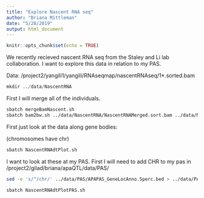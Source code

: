 ```yaml
---
title: "Explore Nascent RNA seq"
author: "Briana Mittleman"
date: "5/28/2019"
output: html_document
---
```


```r
knitr::opts_chunk$set(echo = TRUE)
```

We recently recieved nascent RNA seq from the Staley and Li lab collaboration. I want to explore this data in relation to my PAS.  

Data: /project2/yangili1/yangili/RNAseqmap/nascentRNAseq/1*.sorted.bam

```r
mkdir ../data/NascentRNA
```


First I will merge all of the individuals. 

```bash
sbatch mergeBamNascent.sh
sbatch bam2bw.sh ../data/NascentRNA/NascentRNAMerged.sort.bam ../data/NascentRNA/NascentRNAMerged.sort.bw
```


First just look at the data along gene bodies:  

(chromosomes have chr)

```bash
sbatch NascentRNAdtPlot.sh
```


I want to look at these at my PAS. First I will need to add CHR to my pas in /project2/gilad/briana/apaQTL/data/PAS/

```bash
sed -e 's/^/chr/' ../data/PAS/APAPAS_GeneLocAnno.5perc.bed > ../data/PAS/APAPAS_GeneLocAnno.5perc_withCHR.bed
```


```bash
sbatch NascentRNAdtPlotPAS.sh
```

